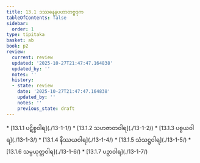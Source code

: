 ```yaml
---
title: 13.1 ဒဿနေနပဟာတဗ္ဗဒုက
tableOfContents: false
sidebar:
  order: 1
type: tipitaka
basket: ab
book: p2
review:
  current: review
  updated: '2025-10-27T21:47:47.164838'
  updated_by: ''
  notes: ''
  history:
  - state: review
    date: '2025-10-27T21:47:47.164838'
    updated_by: ''
    notes: ''
    previous_state: draft
---
```



<ReviewStatus review={frontmatter.review} showDetails={true} />

<HypothesisAnnotation frontmatter={frontmatter} />

<DynamicBreadcrumb />



<TableOfContents book="p2" section="13.1">
* [13.1.1 ပဋိစ္စဝါရ](./13-1-1/)
* [13.1.2 သဟဇာတဝါရ](./13-1-2/)
* [13.1.3 ပစ္စယဝါရ](./13-1-3/)
* [13.1.4 နိဿယဝါရ](./13-1-4/)
* [13.1.5 သံသဋ္ဌဝါရ](./13-1-5/)
* [13.1.6 သမ္ပယုတ္တဝါရ](./13-1-6/)
* [13.1.7 ပဉှာဝါရ](./13-1-7/)
</TableOfContents>